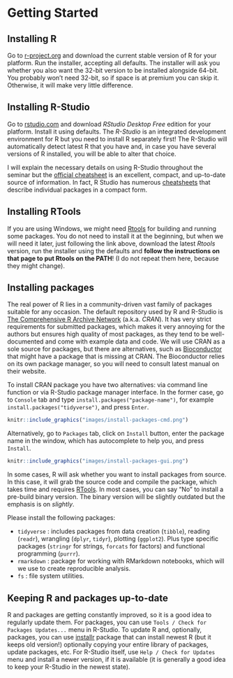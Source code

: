 # Getting Started {#getting-started -}

## Installing R {-}

Go to [r-project.org](https://cloud.r-project.org/) and download the current stable version of R for your platform. Run the installer, accepting all defaults. The installer will ask you whether you also want the 32-bit version to be installed alongside 64-bit. You probably won't need 32-bit, so if space is at premium you can skip it. Otherwise, it will make very little difference.

## Installing R-Studio {-}
Go to [rstudio.com](https://rstudio.com/products/rstudio/download/) and download _RStudio Desktop Free_ edition for your platform. Install it using defaults. The _R-Studio_ is an integrated development environment for R but you need to install R separately first! The R-Studio will automatically detect latest R that you have and, in case you have several versions of R installed, you will be able to alter that choice.

I will explain the necessary details on using R-Studio throughout the seminar but the [official cheatsheet](https://github.com/rstudio/cheatsheets/raw/master/rstudio-ide.pdf) is an excellent, compact, and up-to-date source of information. In fact, R Studio has numerous [cheatsheets](https://rstudio.com/resources/cheatsheets/) that describe individual packages in a compact form.

## Installing RTools {- #rtools}
If you are using Windows, we might need [Rtools](https://cran.r-project.org/bin/windows/Rtools/) for building and running some packages.  You do not need to install it at the beginning, but when we will need it later, just following the link above, download the latest _Rtools_ version, run the installer using the defaults and **follow the instructions on that page to put Rtools on the PATH**! (I do not repeat them here, because they might change).

## Installing packages {-}
The real power of R lies in a community-driven vast family of packages suitable for any occasion. The default repository used by R and R-Studio is [The Comprehensive R Archive Network](https://cran.r-project.org/) (a.k.a. _CRAN_). It has very strict requirements for submitted packages, which makes it very annoying for the authors but ensures high quality of most packages, as they tend to be well-documented and come with example data and code. We will use CRAN as a sole source for packages, but there are alternatives, such as [Bioconductor](http://www.bioconductor.org/) that might have a package that is missing at CRAN. The Bioconductor relies on its own package manager, so you will need to consult latest manual on their website.

To install CRAN package you have two alternatives: via command line  function or via R-Studio package manager interface. In the former case, go to `Console` tab and type `install.packages("package-name")`, for example `install.packages("tidyverse")`, and press `Enter`.

```r
knitr::include_graphics("images/install-packages-cmd.png")
```

Alternatively, go to `Packages` tab, click on `Install` button, enter the package name in the window, which has autocomplete to help you, and press `Install`.

```r
knitr::include_graphics("images/install-packages-gui.png")
```

In some cases, R will ask whether you want to install packages from source. In this case, it will grab the source code and compile the package, which takes time and requires [RTools](#rtools). In most cases, you can say "No" to install a pre-build binary version. The binary version will be slightly outdated but the emphasis is on _slightly_. 

Please install the following packages:

* `tidyverse` : includes packages from data creation (`tibble`), reading (`readr`), wrangling (`dplyr`, `tidyr`), plotting (`ggplot2`). Plus type specific packages (`stringr` for strings, `forcats` for factors) and functional programming (`purrr`).
* `rmarkdown` : package for working with RMarkdown notebooks, which will we use to create reproducible analysis.
* `fs` : file system utilities.


## Keeping R and packages up-to-date {-}
R and packages are getting constantly improved, so it is a good idea to regularly update them. For packages, you can use `Tools / Check for Packages Updates...` menu in R-Studio. To update R and, optionally, packages, you can use [installr](https://www.r-project.org/nosvn/pandoc/installr.html) package that can install newest R (but it keeps old version!) optionally copying your entire library of packages, update packages, etc. For R-Studio itself, use `Help / Check for Updates` menu and install a newer version, if it is available (it is generally a good idea to keep your R-Studio in the newest state).

